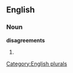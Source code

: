 
==English==

===Noun===
'''disagreements'''

# {{plural of|[[disagreement]]}}

[[Category:English plurals]]